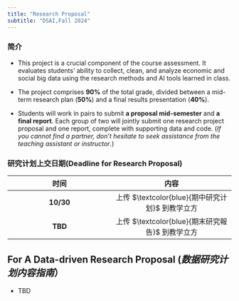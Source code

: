 ```yaml
---
title: "Research Proposal"
subtitle: "DSAI,Fall 2024"
---
```


### 简介

- This project is a crucial component of the course assessment. It evaluates students' ability to collect, clean, and analyze economic and social big data using the research methods and AI tools learned in class.

- The project comprises **90%** of the total grade, divided between a mid-term research plan (**50%**) and a final results presentation (**40%**).

- Students will work in pairs to submit **a proposal mid-semester** and **a final report**. Each group of two will jointly submit one research project proposal and one report, complete with supporting data and code. (*If you cannot find a partner, don't hesitate to seek assistance from the teaching assistant or instructor*.)

### 研究计划上交日期(Deadline for Research Proposal)

| 时间                               | 内容                                   |
|:---------------------------------:|:---------------------------------------:|
| **10/30** | 上传 $\textcolor{blue}{期中研究计划}$ 到教学立方    |
| **TBD**   | 上传   $\textcolor{blue}{期末研究報告}$   到教学立方 |



## For A Data-driven Research Proposal (*数据研究计划内容指南*）

- TBD
